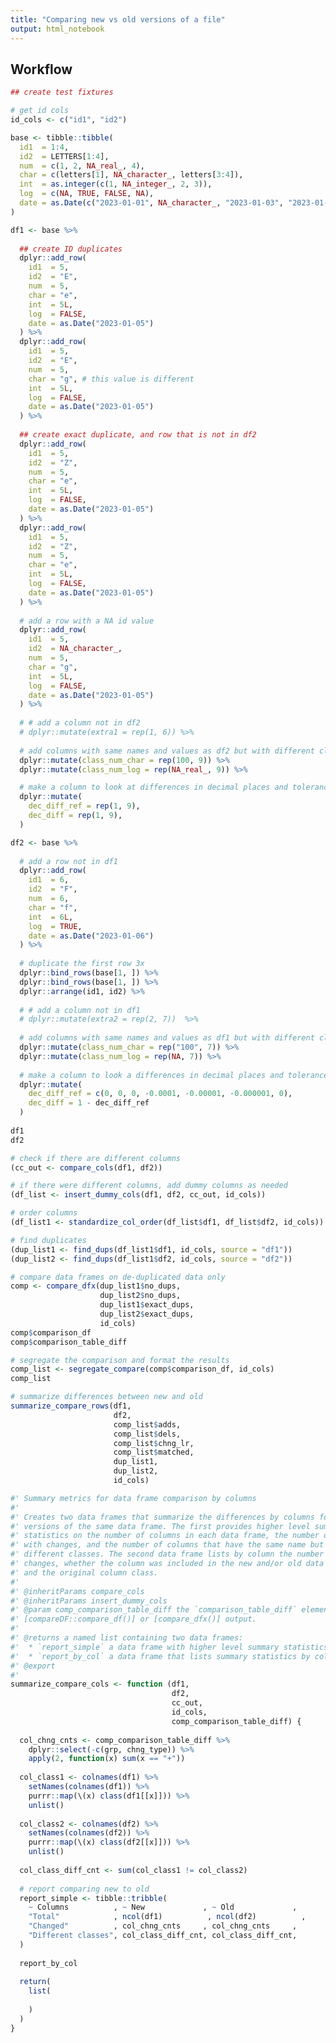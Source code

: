 ```yaml
---
title: "Comparing new vs old versions of a file"
output: html_notebook
---
```


## Workflow


```r
## create test fixtures

# get id cols
id_cols <- c("id1", "id2")

base <- tibble::tibble(
  id1  = 1:4,
  id2  = LETTERS[1:4],
  num  = c(1, 2, NA_real_, 4),
  char = c(letters[1], NA_character_, letters[3:4]),
  int  = as.integer(c(1, NA_integer_, 2, 3)),
  log  = c(NA, TRUE, FALSE, NA),
  date = as.Date(c("2023-01-01", NA_character_, "2023-01-03", "2023-01-04"))
)

df1 <- base %>%
  
  ## create ID duplicates
  dplyr::add_row(
    id1  = 5,
    id2  = "E",
    num  = 5,
    char = "e",
    int  = 5L,
    log  = FALSE,
    date = as.Date("2023-01-05")
  ) %>%
  dplyr::add_row(
    id1  = 5,
    id2  = "E", 
    num  = 5,
    char = "g", # this value is different
    int  = 5L,
    log  = FALSE,
    date = as.Date("2023-01-05")
  ) %>%
  
  ## create exact duplicate, and row that is not in df2
  dplyr::add_row(
    id1  = 5,
    id2  = "Z",
    num  = 5,
    char = "e",
    int  = 5L,
    log  = FALSE,
    date = as.Date("2023-01-05")
  ) %>%
  dplyr::add_row(
    id1  = 5,
    id2  = "Z",
    num  = 5,
    char = "e",
    int  = 5L,
    log  = FALSE,
    date = as.Date("2023-01-05")
  ) %>%
  
  # add a row with a NA id value
  dplyr::add_row(
    id1  = 5,
    id2  = NA_character_, 
    num  = 5,
    char = "g",
    int  = 5L,
    log  = FALSE,
    date = as.Date("2023-01-05")
  ) %>%
  
  # # add a column not in df2
  # dplyr::mutate(extra1 = rep(1, 6)) %>%
  
  # add columns with same names and values as df2 but with different classes
  dplyr::mutate(class_num_char = rep(100, 9)) %>%
  dplyr::mutate(class_num_log = rep(NA_real_, 9)) %>%

  # make a column to look at differences in decimal places and tolerance
  dplyr::mutate(
    dec_diff_ref = rep(1, 9),
    dec_diff = rep(1, 9),
  )

df2 <- base %>%
  
  # add a row not in df1
  dplyr::add_row(
    id1  = 6,
    id2  = "F",
    num  = 6,
    char = "f",
    int  = 6L,
    log  = TRUE,
    date = as.Date("2023-01-06")
  ) %>%
  
  # duplicate the first row 3x
  dplyr::bind_rows(base[1, ]) %>%
  dplyr::bind_rows(base[1, ]) %>%
  dplyr::arrange(id1, id2) %>%
  
  # # add a column not in df1
  # dplyr::mutate(extra2 = rep(2, 7))  %>%
  
  # add columns with same names and values as df1 but with different classes
  dplyr::mutate(class_num_char = rep("100", 7)) %>%
  dplyr::mutate(class_num_log = rep(NA, 7)) %>%
  
  # make a column to look a differences in decimal places and tolerance
  dplyr::mutate(
    dec_diff_ref = c(0, 0, 0, -0.0001, -0.00001, -0.000001, 0),
    dec_diff = 1 - dec_diff_ref
  )
  
df1
df2
```

```r
# check if there are different columns
(cc_out <- compare_cols(df1, df2))
```

```r
# if there were different columns, add dummy columns as needed
(df_list <- insert_dummy_cols(df1, df2, cc_out, id_cols))
```


```r
# order columns
(df_list1 <- standardize_col_order(df_list$df1, df_list$df2, id_cols))
```

```r
# find duplicates
(dup_list1 <- find_dups(df_list1$df1, id_cols, source = "df1"))
(dup_list2 <- find_dups(df_list1$df2, id_cols, source = "df2"))
```


```r
# compare data frames on de-duplicated data only
comp <- compare_dfx(dup_list1$no_dups, 
                    dup_list2$no_dups, 
                    dup_list1$exact_dups,
                    dup_list2$exact_dups,
                    id_cols)
comp$comparison_df
comp$comparison_table_diff
```


```r
# segregate the comparison and format the results
comp_list <- segregate_compare(comp$comparison_df, id_cols)
comp_list
```



```r
# summarize differences between new and old
summarize_compare_rows(df1, 
                       df2, 
                       comp_list$adds, 
                       comp_list$dels, 
                       comp_list$chng_lr, 
                       comp_list$matched, 
                       dup_list1, 
                       dup_list2,
                       id_cols)
```


```r
#' Summary metrics for data frame comparison by columns
#' 
#' Creates two data frames that summarize the differences by columns for two 
#' versions of the same data frame. The first provides higher level summary 
#' statistics on the number of columns in each data frame, the number of columns 
#' with changes, and the number of columns that have the same name but 
#' different classes. The second data frame lists by column the number of 
#' changes, whether the column was included in the new and/or old data frame, 
#' and the original column class.
#' 
#' @inheritParams compare_cols
#' @inheritParams insert_dummy_cols
#' @param comp_comparison_table_diff the `comparison_table_diff` element of a 
#' [compareDF::compare_df()] or [compare_dfx()] output.
#' 
#' @returns a named list containing two data frames:
#'  * `report_simple` a data frame with higher level summary statistics
#'  * `report_by_col` a data frame that lists summary statistics by column name
#' @export
#' 
summarize_compare_cols <- function (df1, 
                                    df2, 
                                    cc_out, 
                                    id_cols, 
                                    comp_comparison_table_diff) {
  
  col_chng_cnts <- comp_comparison_table_diff %>%
    dplyr::select(-c(grp, chng_type)) %>%
    apply(2, function(x) sum(x == "+"))
  
  col_class1 <- colnames(df1) %>%
    setNames(colnames(df1)) %>%
    purrr::map(\(x) class(df1[[x]])) %>%
    unlist()
  
  col_class2 <- colnames(df2) %>%
    setNames(colnames(df2)) %>%
    purrr::map(\(x) class(df2[[x]])) %>%
    unlist()
  
  col_class_diff_cnt <- sum(col_class1 != col_class2)
  
  # report comparing new to old
  report_simple <- tibble::tribble(
    ~ Columns          , ~ New             , ~ Old             ,
    "Total"            , ncol(df1)          , ncol(df2)          ,
    "Changed"          , col_chng_cnts     , col_chng_cnts     ,
    "Different classes", col_class_diff_cnt, col_class_diff_cnt,
  )
  
  report_by_col
  
  return(
    list(
      
    )
  )
}
```












